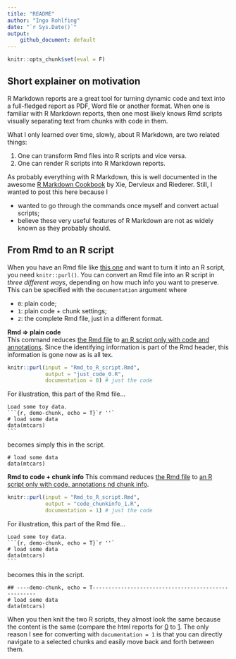 ```yaml
---
title: "README"
author: "Ingo Rohlfing"
date: "`r Sys.Date()`"
output: 
    github_document: default
---
```


```r
knitr::opts_chunk$set(eval = F)
```


## Short explainer on motivation
R Markdown reports are a great tool for turning dynamic code and text into a 
full-fledged report as PDF, Word file or another format. When one is familiar
with R Markdown reports, then one most likely knows Rmd scripts visually
separating text from chunks with code in them. 

What I only learned over time, slowly, about R Markdown, are two related 
things: 

1. One can transform Rmd files into R scripts and vice versa.
2. One can render R scripts into R Markdown reports.

As probably everything with R Markdown, this is well documented in the awesome
[R Markdown Cookbook](https://bookdown.org/yihui/rmarkdown-cookbook/)
by Xie, Dervieux and Riederer. Still, I wanted to post this here because I

- wanted to go through the commands once myself and convert actual scripts;
- believe these very useful features of R Markdown are not as widely known as
they probably should.

## From Rmd to an R script
When you have an Rmd file like [this one](Rmd_to_R_script.Rmd) and want to 
turn it into an R script, you need `knitr::purl()`. You can convert an Rmd file
into an R script in *three different ways*, depending on how much info you want
to preserve. This can be specified with the `documentation` argument where 

- `0`: plain code;
- `1`: plain code + chunk settings;
- `2`: the complete Rmd file, just in a different format.

**Rmd => plain code**  
This command reduces [the Rmd file](Rmd_to_R_script.Rmd) to [an R script only 
with code and annotations](just_code_0.R). Since the identifying information is 
part of the Rmd header, this information is gone now as is all tex.
```r
knitr::purl(input = "Rmd_to_R_script.Rmd", 
            output = "just_code_0.R",
            documentation = 0) # just the code
```

For illustration, this part of the Rmd file...

````
Load some toy data.
```{r, demo-chunk, echo = T}`r ''`
# load some data
data(mtcars)
```
````

becomes simply this in the script.
```
# load some data
data(mtcars)
```

**Rmd to code + chunk info**
This command reduces [the Rmd file](Rmd_to_R_script.Rmd) to [an R script only 
with code, annotations nd chunk info](code_chunkinfo_1.R). 
```r
knitr::purl(input = "Rmd_to_R_script.Rmd", 
            output = "code_chunkinfo_1.R",
            documentation = 1) # just the code
```

For illustration, this part of the Rmd file...

````
Load some toy data.
```{r, demo-chunk, echo = T}`r ''`
# load some data
data(mtcars)
```
````

becomes this in the script.
```
## ----demo-chunk, echo = T----------------------------------------------------
# load some data
data(mtcars)
```

When you then knit the two R scripts, they almost look the same because
the content is the same (compare the html reports for [0](just_code_0.html) to
[1](code_chunkinfo_1.html). The only reason I see for converting with 
`documentation = 1` is that you can directly navigate to a selected chunks 
and easily move back and forth between them.